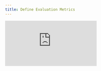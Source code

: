 ```yaml
---
title: Define Evaluation Metrics
---
```


<div style={{
    position: 'relative',
    paddingBottom: '56.25%', // 16:9 aspect ratio
    height: 0,
    overflow: 'hidden',
    maxWidth: '100%',
    marginBottom: '20px'
}}>
    <iframe
        src="https://www.loom.com/embed/c2de2efd1b4c4d22b3a7c40dbc257572?sid=0afb6895-f476-4010-90eb-1604ced968b6"
        frameBorder="0"
        webkitallowfullscreen
        mozallowfullscreen
        allowfullscreen
        style={{
            position: 'absolute',
            top: 0,
            left: 0,
            width: '100%',
            height: '100%',
        }}
    />
</div>

## From Subjective Assessment to Quantifiable Metrics

This video explores Opik's comprehensive [metrics](https://www.comet.com/docs/opik/evaluation/metrics/overview) system that transforms subjective LLM assessment into quantifiable measurements. You'll discover the different types of automated scoring methods available, see practical examples using [Answer Relevance](https://www.comet.com/docs/opik/evaluation/metrics/answer_relevance) and [Levenshtein](https://www.comet.com/docs/opik/evaluation/metrics/heuristic_metrics) metrics, and learn how to create [custom metrics](https://www.comet.com/docs/opik/evaluation/metrics/custom_metric) when needed. The video also covers cost considerations and best practices for combining multiple [metrics](https://www.comet.com/docs/opik/evaluation/metrics/overview) to capture different dimensions of quality.

## Key Highlights

- **Comprehensive Metric Types**: Choose from heuristic metrics (exact match, contains, regex, JSON validation), hallucination detection, and LLM-as-a-judge approaches like GEVAL
- **Easy Implementation**: Import metrics directly from [`opik.evaluation.metrics`](https://www.comet.com/docs/opik/evaluation/overview#running-an-evaluation) and instantiate classes - demonstrated with Answer Relevance and Levenshtein ratio
- **Custom Metric Development**: Create your own metrics by extending the base metric class from Opik repository when built-in options don't meet your needs
- **UI Integration**: View metrics in trace overview by scrolling right or opening feedback scores section, with ability to manually add/remove scores
- **Manual Feedback Definition**: Create custom feedback definitions in Configuration section for human-applied metrics like pass/fail classifications
- **Cost-Aware Evaluation**: Consider trade-offs between evaluation speed, depth, and cost - especially with expensive thinking models for LLM-as-a-judge approaches
- **Multi-Dimensional Assessment**: Combine multiple metrics (e.g., factual accuracy + helpfulness) to get complete quality pictures rather than single-metric evaluation
- **Filtering Capabilities**: Use feedback scores to filter traces and identify patterns in model performance across different quality dimensions
